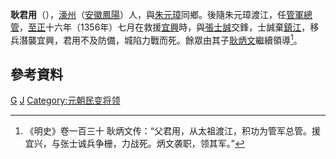 '''耿君用'''（{{bd|?||1356年||}}），[[濠州|濠州]]（[[安徽|安徽]][[鳳陽|鳳陽]]）人，與[[朱元璋|朱元璋]]同鄉。後隨朱元璋渡江，任[[管軍總管|管軍總管]]，[[至正|至正]]十六年（1356年）七月在救援[[宜興|宜興]]時，與[[張士誠|張士誠]]交鋒，士誠棄[[鎮江|鎮江]]，移兵潛襲宜興，君用不及防備，城陷力戰而死。餘眾由其子[[耿炳文|耿炳文]]繼續領導<ref>《明史》卷一百三十 耿炳文传：“父君用，从太祖渡江，积功为管军总管。援宜兴，与张士诚兵争栅，力战死。炳文袭职，领其军。”</ref>。
==參考資料==
{{reflist}}
[[Category:中国革命家|G]]
[[Category:耿姓|J]]
[[Category:元朝民变将领|Category:元朝民变将领]]